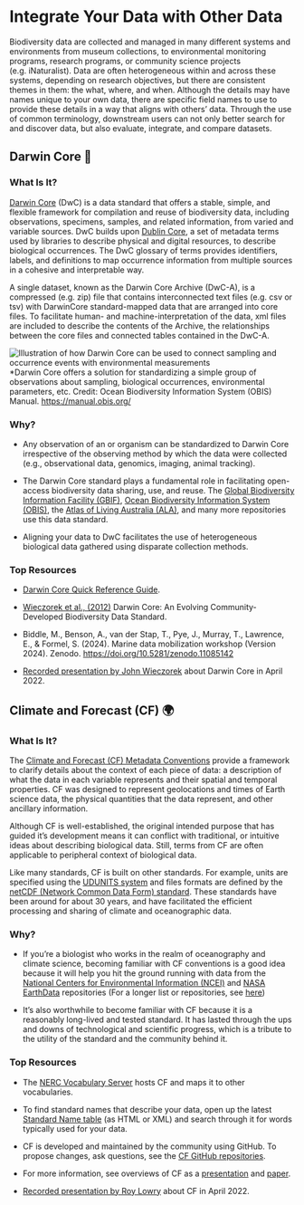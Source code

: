 # Integrate Your Data with Other Data

Biodiversity data are collected and managed in many different systems and environments from museum collections, to environmental monitoring programs, research programs, or community science projects (e.g. iNaturalist). Data are often heterogeneous within and across these systems, depending on research objectives, but there are consistent themes in them: the what, where, and when. Although the details may have names unique to your own data, there are specific field names to use to provide these details in a way that aligns with others’ data. Through the use of common terminology, downstream users can not only better search for and discover data, but also evaluate, integrate, and compare datasets.

## Darwin Core 🐘

### What Is It? 

[Darwin Core](https://dwc.tdwg.org) (DwC) is a data standard that offers a stable, simple, and flexible framework for compilation and reuse of biodiversity data, including observations, specimens, samples, and related information, from varied and variable sources. DwC builds upon [Dublin Core](https://esipfed.github.io/bds-primer-best-practices/MAKE_YOUR_DATA_INTERNET_READY.html#dublin-core), a set of metadata terms used by libraries to describe physical and digital resources, to describe biological occurrences. The DwC glossary of terms provides identifiers, labels, and definitions to map occurrence information from multiple sources in a cohesive and interpretable way. 

A single dataset, known as the Darwin Core Archive (DwC-A), is a compressed (e.g. zip) file that contains interconnected text files (e.g. csv or tsv) with DarwinCore standard-mapped data that are arranged into core files. To facilitate human- and machine-interpretation of the data, xml files are included to describe the contents of the Archive, the relationships between the core files and connected tables contained in the DwC-A.

![Illustration of how Darwin Core can be used to connect sampling and occurrence events with environmental measurements](https://manual.obis.org/images/DataSchemaExample.png){fig-alt="Illustration of how Darwin Core can be used to connect sampling and occurrence events with environmental measurements"}
*Darwin Core offers a solution for standardizing a simple group of observations about sampling, biological occurrences, environmental parameters, etc. Credit: Ocean Biodiversity Information System (OBIS) Manual. <https://manual.obis.org/>

### Why?

-   Any observation of an or organism can be standardized to Darwin Core irrespective of the observing method by which the data were collected (e.g., observational data, genomics, imaging, animal tracking). 

-   The Darwin Core standard plays a fundamental role in facilitating open-access biodiversity data sharing, use, and reuse. The [Global Biodiversity Information Facility (GBIF)](https://www.gbif.org/), [Ocean Biodiversity Information System (OBIS)](http://www.obis.org), the [Atlas of Living Australia (ALA)](https://www.ala.org.au/), and many more repositories use this data standard.

-   Aligning your data to DwC facilitates the use of heterogeneous biological data gathered using disparate collection methods.

### **Top Resources**

-   [Darwin Core Quick Reference Guide](https://dwc.tdwg.org/terms/).

-   [Wieczorek et al., (2012)](https://doi.org/10.1371/journal.pone.0029715) Darwin Core: An Evolving Community-Developed Biodiversity Data Standard.

-   Biddle, M., Benson, A., van der Stap, T., Pye, J., Murray, T., Lawrence, E., & Formel, S. (2024). Marine data mobilization workshop (Version 2024). Zenodo. <https://doi.org/10.5281/zenodo.11085142>

-   [Recorded presentation by John Wieczorek](https://youtube.com/embed/yOJhP9995TU) about Darwin Core in April 2022.

## Climate and Forecast (CF) 🌍

### What Is It?

The [Climate and Forecast (CF) Metadata Conventions](https://cfconventions.org) provide a framework to clarify details about the context of each piece of data: a description of what the data in each variable represents and their spatial and temporal properties. CF was designed to represent geolocations and times of Earth science data, the physical quantities that the data represent, and other ancillary information.

Although CF is well-established, the original intended purpose that has guided it's development means it can conflict with traditional, or intuitive ideas about describing biological data. Still, terms from CF are often applicable to peripheral context of biological data.

Like many standards, CF is built on other standards. For example, units are specified using the [UDUNITS system](https://cfconventions.org/faq.html#units-in-cf-udunits) and files formats are defined by the [netCDF (Network Common Data Form) standard](https://www.ogc.org/publications/standard/netcdf/). These standards have been around for about 30 years, and have facilitated the efficient processing and sharing of climate and oceanographic data.

### Why?

-   If you’re a biologist who works in the realm of oceanography and climate science, becoming familiar with CF conventions is a good idea because it will help you hit the ground running with data from the [National Centers for Environmental Information (NCEI)](https://www.ncei.noaa.gov/) and [NASA EarthData](https://www.earthdata.nasa.gov/) repositories (For a longer list or repositories, see [here](https://cfconventions.org/projects-activities.html))

-   It's also worthwhile to become familiar with CF because it is a reasonably long-lived and tested standard. It has lasted through the ups and downs of technological and scientific progress, which is a tribute to the utility of the standard and the community behind it.

### **Top Resources**

-  The [NERC Vocabulary Server](https://vocab.nerc.ac.uk/) hosts CF and maps it to other vocabularies. 

-  To find standard names that describe your data, open up the latest [Standard Name table](https://cfconventions.org/vocabularies.html) (as HTML or XML) and search through it for words typically used for your data.

-  CF is developed and maintained by the community using GitHub. To propose changes, ask questions, see the [CF GitHub repositories](https://github.com/cf-convention).

-  For more information, see overviews of CF as a [presentation](https://cfconventions.org/Data/cf-documents/overview/viewgraphs.pdf) and [paper](https://cfconventions.org/Data/cf-documents/overview/article.pdf).

-  [Recorded presentation by Roy Lowry](https://youtube.com/embed/yOJhP9995TU) about CF in April 2022.
